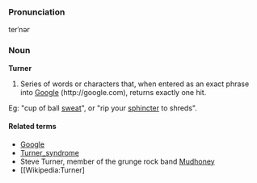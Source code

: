 ===Pronunciation===
terˈnər 

=== Noun ===
'''Turner'''
#Series of words or characters that, when entered as an exact phrase into [[Google]] (http://google.com), returns exactly one hit.  
Eg: "cup of ball [[sweat]]", or "rip your [[sphincter]] to shreds".
====Related terms====
*[[Google]]
*[[Wikipedia:Turner_syndrome|Turner_syndrome]]
*Steve Turner, member of the grunge rock band [[Wikipedia:Mudhoney|Mudhoney]]
*[[Wikipedia:Turner]